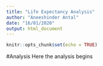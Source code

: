 ```yaml
---
title: "Life Expectancy Analysis"
author: "Aneeshinder Antal"
date: "16/01/2020"
output: html_document
---
```


```r
knitr::opts_chunk$set(echo = TRUE)
```


#Analysis
Here the analysis begins

```r

```

